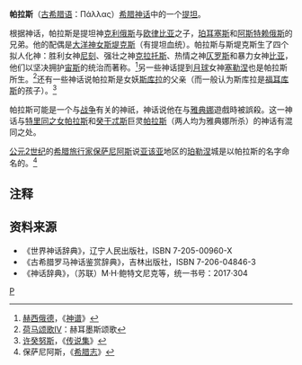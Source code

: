 {{Otheruses|帕拉斯 (消歧义)|subject=提坦神帕拉斯|other=其他同名人物}}
'''帕拉斯'''（[[古希腊语|古希腊语]]：Πάλλας）[[希腊神话|希腊神话]]中的一个[[提坦|提坦]]。

根据神话，帕拉斯是提坦神[[克利俄斯|克利俄斯]]与[[欧律比亚|欧律比亚]]之子，[[珀耳塞斯|珀耳塞斯]]和[[阿斯特赖俄斯|阿斯特赖俄斯]]的兄弟。他的配偶是[[大洋神女|大洋神女]][[斯堤克斯|斯堤克斯]]（有提坦血统）。帕拉斯与斯堤克斯生了四个拟人化神：胜利女神[[尼刻|尼刻]]、强壮之神[[克拉托斯|克拉托斯]]、热情之神[[仄罗斯|仄罗斯]]和暴力女神[[比亚|比亚]]，他们以坚决拥护[[宙斯|宙斯]]的统治而著称。<ref>[[赫西俄德|赫西俄德]]，《[[神谱|神谱]]》</ref>另一些神话提到[[月球|月球]]女神[[塞勒涅|塞勒涅]]也是帕拉斯所生。<ref>[[荷马颂歌|荷马颂歌]]IV：赫耳墨斯颂歌</ref>还有一些神话说帕拉斯是女妖[[斯库拉|斯库拉]]的父亲（而一般认为斯库拉是[[福耳库斯|福耳库斯]]的孩子）。<ref>[[许癸努斯|许癸努斯]]，《[[传说集|传说集]]》</ref>

帕拉斯可能是一个与[[战争|战争]]有关的神祇，神话说他在与[[雅典娜|雅典娜]]遊戲時被誤殺。这一神话与[[特里同之女帕拉斯|特里同之女帕拉斯]]和[[癸干忒斯|癸干忒斯]]巨灵[[帕拉斯_(癸干忒斯)|帕拉斯]]（两人均为雅典娜所杀）的神话有混同之处。

[[公元2世纪|公元2世纪]]的[[希腊|希腊]][[旅行|旅行家]][[保萨尼阿斯|保萨尼阿斯]]说[[亚该亚|亚该亚]]地区的[[珀勒涅|珀勒涅]]城是以帕拉斯的名字命名的。<ref>保萨尼阿斯，《[[希腊志|希腊志]]》</ref>
==注释==
<references/>
==资料来源==
*《世界神话辞典》，辽宁人民出版社，ISBN 7-205-00960-X 
*《古希腊罗马神话鉴赏辞典》，吉林出版社，ISBN 7-206-04846-3
*《神话辞典》，（苏联）M·H·鲍特文尼克等，统一书号：2017·304 
{{提坦}}
[[Category:提坦|P]]